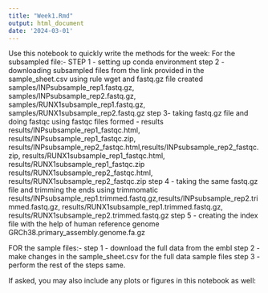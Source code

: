 ```yaml
---
title: "Week1.Rmd"
output: html_document
date: '2024-03-01'
---
```


Use this notebook to quickly write the methods for the week:
For the subsampled file:-
STEP 1 - setting up conda environment
step 2 - downloading subsampled files from the link provided in the sample_sheet.csv using rule wget and fastq.gz file created
    samples/INPsubsample_rep1.fastq.gz, samples/INPsubsample_rep2.fastq.gz, samples/RUNX1subsample_rep1.fastq.gz, samples/RUNX1subsample_rep2.fastq.gz
step 3- taking fastq.gz file and doing fastqc using fastqc
    files formed - results results/INPsubsample_rep1_fastqc.html, results/INPsubsample_rep1_fastqc.zip,
    results/INPsubsample_rep2_fastqc.html,results/INPsubsample_rep2_fastqc.zip, 
    results/RUNX1subsample_rep1_fastqc.html, results/RUNX1subsample_rep1_fastqc.zip
    results/RUNX1subsample_rep2_fastqc.html, results/RUNX1subsample_rep2_fastqc.zip
step 4 - taking the same fastq.gz file and trimming the ends using trimmomatic
    results/INPsubsample_rep1.trimmed.fastq.gz,results/INPsubsample_rep2.trimmed.fastq.gz, results/RUNX1subsample_rep1.trimmed.fastq.gz, results/RUNX1subsample_rep2.trimmed.fastq.gz
step 5 - creating the index file with the help of human reference genome GRCh38.primary_assembly.genome.fa.gz

FOR the sample files:-
step 1 - download the full data from the embl 
step 2 - make changes in the sample_sheet.csv for the full data sample files
step 3 - perform the rest of the steps same.





If asked, you may also include any plots or figures in this notebook as well:

